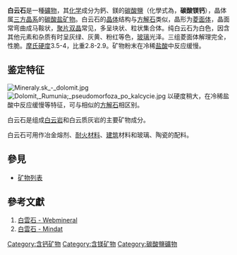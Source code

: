 {{Infobox mineral
| name        = 白雲石
| category    = 碳酸鹽
| boxwidth    = 
| boxbgcolor  = 
| image       = Dolomite-Magnésite- Navarre.jpg
| imagesize   =
| caption     = 
| formula     = {{化學式|鈣|鎂|{{官能基|碳|氧|3}}|2}}
| molweight   = 184.40
| color       = 無色、白、灰至淡紅色
| habit       = 晶體多呈菱面體
| system      = [[三方晶系|三方晶系]]
| twinning    = 
| cleavage    = {1011}完全解理
| fracture    = 次貝殼狀
| tenacity    = 易脆
| mohs        = 3.5 - 4
| luster      = 玻璃到珍珠光澤
| fluorescence= 
| streak      = 白色
| gravity     = 2.8 - 2.9
| density     = 2.84 - 2.86
| melt        = 
| solubility  = 难溶于稀[[盐酸|盐酸]]
| diaphaneity = 半透明到透明
| other       = 在[[紫外线|紫外线]]下可发出白色变为粉红色[[荧光|荧光]]；摩擦发光。
| references  = <ref>Deer, W. A., R. A. Howie and J. Zussman (1966) ''An Introduction to the Rock Forming Minerals'', Longman, pp. 489–493. ISBN 0-582-44210-9.</ref><ref>[http://rruff.geo.arizona.edu/doclib/hom/dolomite.pdf Dolomite]. Handbook of Mineralogy. (PDF) . Retrieved on 2011-10-10.</ref><ref>[http://webmineral.com/data/Dolomite.shtml Dolomite]. Webmineral. Retrieved on 2011-10-10.</ref><ref>[http://www.mindat.org/min-1304.html Dolomite]. Mindat.org. Retrieved on 2011-10-10.</ref>
}}
'''白云石'''是一種[[礦物|礦物]]，其[[化学|化学]]成分为鈣、鎂的[[碳酸鹽|碳酸鹽]]（化學式為{{化學式|鈣|鎂|{{官能基|碳|氧|3|link=}}|2|link=}}，'''碳酸镁钙'''），晶体属[[三方晶系|三方晶系]]的[[碳酸盐矿物|碳酸盐矿物]]。白云石的[[晶体|晶体]]结构与[[方解石|方解石]]类似，晶形为[[菱面体|菱面体]]，晶面常弯曲成马鞍状，[[聚片双晶|聚片双晶]]常见，多呈块状、粒状集合体。纯白云石为白色，因含其他元素和杂质有时呈灰绿、灰黄、粉红等色，[[玻璃|玻璃]]光泽。三组菱面体解理完全，性脆。[[摩氏硬度|摩氏硬度]]3.5-4，比重2.8-2.9。矿物粉末在冷稀[[盐酸|盐酸]]中反应缓慢。

== 鉴定特征 ==
[[File:Mineraly.sk_-_dolomit.jpg|left]]
[[Image:Dolomit,_Rumunia;_pseudomorfoza_po_kalcycie.jpg|thumb]]	
以硬度稍大，在冷稀盐酸中反应缓慢等特征，可与相似的[[方解石|方解石]]相区别。

白云石是组成[[白云岩|白云岩]]和白云质灰岩的主要矿物成分。

白云石可用作冶金熔剂、[[耐火材料|耐火材料]]、[[建筑|建筑]]材料和玻璃、陶瓷的配料。

== 參見 ==
{{commons}}
* [[矿物列表|矿物列表]]

== 參考文獻 ==
{{Refbegin|2}}
{{Reflist}}
# [http://webmineral.com/data/Dolomite.shtml 白雲石 - Webmineral] {{Wayback|url=http://webmineral.com/data/Dolomite.shtml |date=20050827120622 }}
# [http://www.mindat.org/min-1304.html 白雲石 - Mindat] {{Wayback|url=http://www.mindat.org/min-1304.html |date=20151118232620 }}
{{Refend}}

{{礦物小作品}}

[[Category:含钙矿物|Category:含钙矿物]]
[[Category:含镁矿物|Category:含镁矿物]]
[[Category:碳酸鹽礦物|Category:碳酸鹽礦物]]